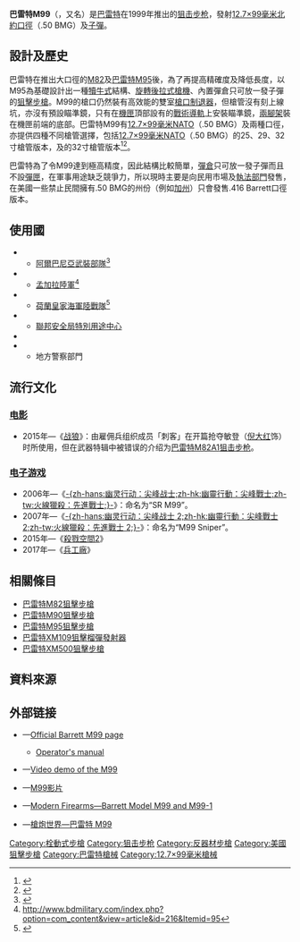 {{noteTA
|G1=軍事
|G2=長度單位
|G3=Firearms
}}
{{Infobox Weapon
|name= 巴雷特M99狙擊步槍
|image= File:Barrett_M99.jpg
|image_size= 300px
|caption= 
|origin= {{flagcountry|United States}}
|type= [[手動槍機|栓式]][[狙擊步槍|狙擊步槍]]、[[反器材步槍|反器材步槍]]
<!-- Type selection -->
|is_ranged=yes
<!-- Service history -->
|service= 
|used_by=參見[[#使用國|使用國]]
|wars=[[墨西哥毒品戰爭|墨西哥毒品戰爭]]<br/>[[2022年俄羅斯入侵烏克蘭|2022年俄羅斯入侵烏克蘭]]
<!-- Production history -->
|designer= 
|design_date=
|manufacturer= [[巴雷特|巴雷特]]
|unit_cost= 
|production_date= 1999年—
|number= 
|variants= 
<!-- General specifications -->
|weight= <ul><li>11.4[[千克|公斤]]（25.13磅）</li><li>10.4公斤（22.93磅）</li><li>9.1公斤（20.06磅）</li></ul>
|length= <ul><li>1,270毫米（50英吋）</li><li>1,190毫米（47英吋）</li><li>1,090毫米（43英吋）</li></ul>
|part_length= <ul><li>810毫米（32英吋）</li><li>730毫米（29英吋）</li><li>630毫米（25英吋）</li></ul>
|width=
|height=
|diameter=
|crew=
<!-- Ranged weapon specifications --> 
|cartridge= <ul><li>[[12.7×99mm_NATO|.50 BMG]] </li><li>{{Link-en|.416 Barrett|.416 Barrett}}
|caliber= <ul><li>12.7毫米（.50英吋）</li><li>.416英吋
|action= [[旋轉後拉式槍機|旋轉後拉式槍機]]
|mode= {{Link-en|單發|Single-shot}}
|rate= 
|velocity= 
|range= 
|max_range= 
|feed= 1發，內置[[彈倉|彈倉]]
|sights= [[機匣|機匣]]頂部的[[皮卡汀尼導軌|皮卡汀尼導軌]]上安裝各種[[照準器|照準器]]
}}

'''巴雷特M99'''（{{lang|en|Barrett Model 99}}，又名'''{{lang|en|Big Shot}}'''）是[[巴雷特|巴雷特]]在1999年推出的[[狙击步枪|狙击步枪]]，發射[[12.7×99mm_NATO|12.7×99毫米]][[北大西洋公约组织|北約]][[口徑|口徑]]（.50 BMG）及{{Link-en|.416 Barrett|.416 Barrett|.416巴雷特}}[[子彈|子彈]]。

== 設計及歷史 ==
巴雷特在推出大口徑的[[巴雷特M82狙擊步槍|M82]]及[[巴雷特M95狙擊步槍|巴雷特M95]]後，為了再提高精確度及降低長度，以M95為基礎設計出一種[[犢牛式|犢牛式]]結構、[[手動槍機|旋轉後拉式槍機]]、內置彈倉只可放一發子彈的[[狙擊步槍|狙擊步槍]]。M99的槍口仍然裝有高效能的雙室[[砲口制動器|槍口制退器]]，但槍管沒有刻上線坑，亦沒有預設瞄準鏡，只有在[[機匣|機匣]]頂部設有的[[戰術導軌|戰術導軌]]上安裝瞄準鏡，[[兩腳架|兩腳架]]裝在機匣前端的底部。巴雷特M99有[[12.7×99mm_NATO|12.7×99毫米NATO]]（.50 BMG）及{{Link-en|.416 Barrett|.416 Barrett}}兩種口徑，亦提供四種不同槍管選擇，包括[[12.7×99mm_NATO|12.7×99毫米NATO]]（.50 BMG）的25、29、32寸槍管版本，及{{Link-en|.416 Barrett|.416 Barrett}}的32寸槍管版本<ref>{{Cite web |url=http://www.barrettrifles.com/rifle_99.aspx |title=巴雷特官方頁面-M99資料 |access-date=2007-07-28 |archive-url=https://web.archive.org/web/20070807145107/http://www.barrettrifles.com/rifle_99.aspx |archive-date=2007-08-07 |dead-url=yes }}</ref><ref>{{cite web |url=http://world.guns.ru/sniper/sn54-e.htm |title=存档副本 |accessdate=2007年7月28日 |deadurl=yes |archiveurl=https://web.archive.org/web/20070809044731/http://world.guns.ru/sniper/sn54-e.htm |archivedate=2007年8月9日 |df= }}</ref>。

巴雷特為了令M99達到極高精度，因此結構比較簡單，[[彈倉|彈倉]]只可放一發子彈而且不設[[彈匣|彈匣]]，在軍事用途缺乏競爭力，所以現時主要是向民用市場及[[警察|執法部門]]發售，在美國一些禁止民間擁有.50 BMG的州份（例如[[加利福尼亚州|加州]]）只會發售.416 Barrett口徑版本。

== 使用國 ==
* {{flagcountry|Albania}}
** [[阿爾巴尼亞武裝部隊|阿爾巴尼亞武裝部隊]]<ref>{{Cite web |url=http://illyria.proboards.com/thread/23520/albanian-military-photos#page=3 |title=存档副本 |accessdate=2013-07-06 |archive-date=2013-06-27 |archive-url=https://web.archive.org/web/20130627065442/http://illyria.proboards.com/thread/23520/albanian-military-photos#page=3 |dead-url=no }}</ref>
* {{flagcountry|Bangladesh}}
** [[孟加拉陸軍|孟加拉陸軍]]<ref>http://www.bdmilitary.com/index.php?option=com_content&view=article&id=216&Itemid=95</ref>
* {{flagcountry|Netherlands}}
** [[荷蘭皇家海軍陸戰隊|荷蘭皇家海軍陸戰隊]]<ref>{{cite web |url=http://www.defensie.nl/marine/korps_mariniers/special_forces/ |title=存档副本 |accessdate=2012-03-06 |deadurl=yes |archiveurl=https://web.archive.org/web/20120402005545/http://www.defensie.nl/marine/korps_mariniers/special_forces/ |archivedate=2012-04-02 }}</ref>
* {{flagcountry|Russia}}
** [[聯邦安全局特別用途中心|聯邦安全局特別用途中心]]
* {{flagcountry|Ukraine}}
* {{flagcountry|United States}}
** 地方警察部門

== 流行文化 ==
=== [[电影|电影]] ===
* 2015年—《[[战狼|战狼]]》：由雇佣兵组织成员「刺客」在开篇抢夺敏登（[[倪大红|倪大红]]饰）时所使用，但在武器特辑中被错误的介绍为[[巴雷特M82狙击步枪|巴雷特M82A1]][[狙击步枪|狙击步枪]]。

=== [[电子游戏|电子游戏]] ===
* 2006年—《[[火線獵殺：先進戰士|-{zh-hans:幽灵行动：尖峰战士;zh-hk:幽靈行動：尖峰戰士;zh-tw:火線獵殺：先進戰士;}-]]》：命名为“SR M99”。
* 2007年—《[[火線獵殺：先進戰士2|-{zh-hans:幽灵行动：尖峰战士 2;zh-hk:幽靈行動：尖峰戰士 2;zh-tw:火線獵殺：先進戰士 2;}-]]》：命名为“M99 Sniper”。
* 2015年—《[[殺戮空間2|殺戮空間2]]》
* 2017年—《[[兵工廠|兵工廠]]》

== 相關條目 ==
* [[巴雷特M82狙擊步槍|巴雷特M82狙擊步槍]]
* [[巴雷特M90狙擊步槍|巴雷特M90狙擊步槍]]
* [[巴雷特M95狙擊步槍|巴雷特M95狙擊步槍]]
* [[巴雷特XM109狙擊榴彈發射器|巴雷特XM109狙擊榴彈發射器]]
* [[巴雷特XM500狙擊步槍|巴雷特XM500狙擊步槍]]

== 資料來源 ==
<div class="references-small">
<references />
</div>

== 外部链接 ==
* {{en icon}}—[https://web.archive.org/web/20070807145107/http://www.barrettrifles.com/rifle_99.aspx Official Barrett M99 page]
** [http://www.barrettrifles.com/pdf/Manual-99.pdf Operator's manual] {{Wayback|url=http://www.barrettrifles.com/pdf/Manual-99.pdf |date=20100103201701 }}
* {{en icon}}—[https://web.archive.org/web/20070824181938/http://www.gunslot.com/guns/barrett-m99-big-shot Video demo of the M99]
* {{en icon}}—[https://web.archive.org/web/20070824181938/http://www.gunslot.com/guns/barrett-m99-big-shot M99影片]
* {{en icon}}—[http://world.guns.ru/sniper/large-caliber-sniper-rifles/usa/barrett-m99-e.html Modern Firearms—Barrett Model M99 and M99-1] {{Wayback|url=http://world.guns.ru/sniper/large-caliber-sniper-rifles/usa/barrett-m99-e.html |date=20160913014103 }}
* {{zh icon}}—[http://pewpewpew.work/usa/barrett/m99/m99.htm 槍炮世界—巴雷特 M99] {{Wayback|url=http://pewpewpew.work/usa/barrett/m99/m99.htm |date=20200221035432 }}

{{巴雷特槍械}}
{{犢牛式槍械}}

[[Category:栓動式步槍|Category:栓動式步槍]]
[[Category:狙击步枪|Category:狙击步枪]]
[[Category:反器材步槍|Category:反器材步槍]]
[[Category:美國狙擊步槍|Category:美國狙擊步槍]]
[[Category:巴雷特槍械|Category:巴雷特槍械]]
[[Category:12.7×99毫米槍械|Category:12.7×99毫米槍械]]